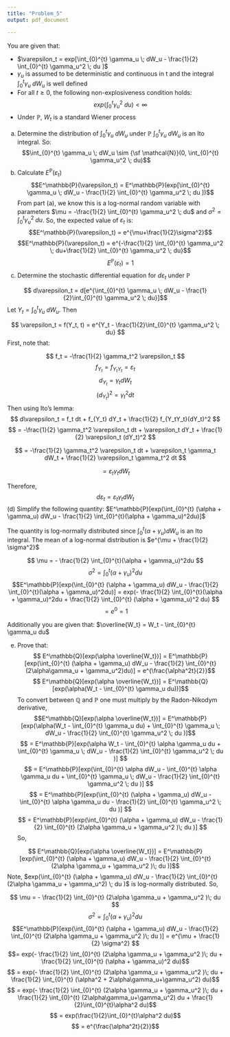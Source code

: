 ```yaml
---
title: "Problem_5"
output: pdf_document

---
```


You are given that:

* $\varepsilon_t = exp[\int_{0}^{t} \gamma_u \; dW_u - \frac{1}{2} \int_{0}^{t} \gamma_u^2 \; du ]$
* $\gamma_u$ is assumed to be deterministic and continuous in t and the integral $\int_{0}^{t} \gamma_u \; dW_u$ is well defined
* For all $t \ge 0$, the following non-explosiveness condition holds:
$$ exp(\int_{0}^{t} \gamma_u^2 \; du) < \infty$$
* Under $\mathbb{P}$, $W_t$ is a standard Wiener process  

(a) Determine the distribution of $\int_{0}^{t} \gamma_u \; dW_u$ under $\mathbb{P}$ 
$\int_{0}^{t} \gamma_u \; dW_u$ is an Ito integral. So:
$$\int_{0}^{t} \gamma_u \; dW_u \sim {\sf \mathcal{N}}(0, \int_{0}^{t} \gamma_u^2 \; du)$$
(b) Calculate $E^\mathbb{P}(\varepsilon_t)$
$$E^\mathbb{P}(\varepsilon_t) = E^\mathbb{P}(exp[\int_{0}^{t} \gamma_u \; dW_u - \frac{1}{2} \int_{0}^{t} \gamma_u^2 \; du ])$$
From part (a), we know this is a log-normal random variable with parameters $\mu = -\frac{1}{2} \int_{0}^{t} \gamma_u^2 \; du$ and $\sigma^2 = \int_{0}^{t} \gamma_u^2 \; du$. So, the expected value of $\varepsilon_t$ is:
$$E^\mathbb{P}(\varepsilon_t) = e^{\mu+\frac{1}{2}\sigma^2}$$
$$E^\mathbb{P}(\varepsilon_t) = e^{-\frac{1}{2} \int_{0}^{t} \gamma_u^2 \; du+\frac{1}{2} \int_{0}^{t} \gamma_u^2 \; du}$$
$$E^\mathbb{P}(\varepsilon_t) = 1$$
(c) Determine the stochastic differential equation for $d\varepsilon_t$ under $\mathbb{P}$

$$ d\varepsilon_t = d[e^{\int_{0}^{t} \gamma_u \; dW_u - \frac{1}{2}\int_{0}^{t} \gamma_u^2 \; du}]$$
Let $Y_t = \int_{0}^{t} \gamma_u \; dW_u$. Then 

$$ \varepsilon_t = f(Y_t, t) = e^{Y_t - \frac{1}{2}\int_{0}^{t} \gamma_u^2 \; du} $$
First, note that:

$$ f_t = -\frac{1}{2} \gamma_t^2 \varepsilon_t $$
$$ f_{Y_t} = f_{Y_tY_t} = \varepsilon_t $$
$$d_{Y_t} = \gamma_t dW_t$$
$$(d_{Y_t})^2 = \gamma_t^2 dt$$
Then using Ito's lemma:
$$ d\varepsilon_t = f_t dt + f_{Y_t} dY_t + \frac{1}{2} f_{Y_tY_t}(dY_t)^2 $$
$$ = -\frac{1}{2} \gamma_t^2 \varepsilon_t dt + \varepsilon_t dY_t + \frac{1}{2} \varepsilon_t (dY_t)^2 $$

$$ = -\frac{1}{2} \gamma_t^2 \varepsilon_t dt + \varepsilon_t \gamma_t dW_t + \frac{1}{2} \varepsilon_t \gamma_t^2 dt $$

$$ = \varepsilon_t \gamma_t dW_t  $$

Therefore, 
$$d\varepsilon_t = \varepsilon_t \gamma_t dW_t $$
(d) Simplify the following quantity: $E^\mathbb{P}[exp(\int_{0}^{t} (\alpha + \gamma_u) dW_u - \frac{1}{2} \int_{0}^{t}(\alpha + \gamma_u)^2du)]$

The quantity is log-normally distributed since $\int_{0}^{t} (\alpha + \gamma_u) dW_u$ is an Ito integral. 
The mean of a log-normal distribution is $e^{\mu + \frac{1}{2} \sigma^2}$

$$ \mu = - \frac{1}{2} \int_{0}^{t}(\alpha + \gamma_u)^2du  $$
$$ \sigma^2 = \int_{0}^{t} (\alpha + \gamma_u)^2 du$$
$$E^\mathbb{P}[exp(\int_{0}^{t} (\alpha + \gamma_u) dW_u - \frac{1}{2} \int_{0}^{t}(\alpha + \gamma_u)^2du)] = exp(- \frac{1}{2} \int_{0}^{t}(\alpha + \gamma_u)^2du + \frac{1}{2} \int_{0}^{t} (\alpha + \gamma_u)^2 du) $$
$$  = e^0 = 1 $$


Additionally you are given that: $\overline{W_t} = W_t - \int_{0}^{t} \gamma_u du$    

(e) Prove that:
$$ E^\mathbb{Q}[exp(\alpha \overline{W_t})] = E^\mathbb{P}[exp(\int_{0}^{t} (\alpha + \gamma_u) dW_u - \frac{1}{2} \int_{0}^{t}(2\alpha\gamma_u + \gamma_u^2)du)] = e^{\frac{\alpha^2t}{2}}$$
$$ E^\mathbb{Q}[exp(\alpha \overline{W_t})] = E^\mathbb{Q}[exp(\alpha(W_t - \int_{0}^{t} \gamma_u du))]$$
To convert between $\mathbb{Q}$ and $\mathbb{P}$ one must multiply by the Radon-Nikodym derivative,
$$E^\mathbb{Q}[exp(\alpha \overline{W_t})] = E^\mathbb{P}[exp(\alpha(W_t - \int_{0}^{t} \gamma_u du) + \int_{0}^{t} \gamma_u \; dW_u - \frac{1}{2} \int_{0}^{t} \gamma_u^2 \; du )]$$
$$ = E^\mathbb{P}[exp(\alpha W_t - \int_{0}^{t} \alpha \gamma_u du + \int_{0}^{t} \gamma_u \; dW_u - \frac{1}{2} \int_{0}^{t} \gamma_u^2 \; du )] $$
$$ = E^\mathbb{P}[exp(\int_{0}^{t} \alpha dW_u - \int_{0}^{t} \alpha \gamma_u du + \int_{0}^{t} \gamma_u \; dW_u - \frac{1}{2} \int_{0}^{t} \gamma_u^2 \; du )] $$
$$ = E^\mathbb{P}[exp(\int_{0}^{t} (\alpha + \gamma_u) dW_u - \int_{0}^{t} \alpha \gamma_u du - \frac{1}{2} \int_{0}^{t} \gamma_u^2 \; du )] $$
$$ = E^\mathbb{P}[exp(\int_{0}^{t} (\alpha + \gamma_u) dW_u    - \frac{1}{2} \int_{0}^{t} (2\alpha \gamma_u + \gamma_u^2 )\; du )] $$
So, 

$$ E^\mathbb{Q}[exp(\alpha \overline{W_t})] = E^\mathbb{P}[exp(\int_{0}^{t} (\alpha + \gamma_u) dW_u    - \frac{1}{2} \int_{0}^{t} (2\alpha \gamma_u + \gamma_u^2 )\; du )]$$
Note, $exp(\int_{0}^{t} (\alpha + \gamma_u) dW_u    - \frac{1}{2} \int_{0}^{t} (2\alpha \gamma_u + \gamma_u^2) \; du )$ is log-normally distributed. So,

$$ \mu = - \frac{1}{2} \int_{0}^{t} (2\alpha \gamma_u + \gamma_u^2 )\; du $$
$$ \sigma^2 = \int_{0}^{t} (\alpha + \gamma_u)^2 du$$
$$E^\mathbb{P}[exp(\int_{0}^{t} (\alpha + \gamma_u) dW_u    - \frac{1}{2} \int_{0}^{t} (2\alpha \gamma_u + \gamma_u^2 )\; du )] = e^{\mu + \frac{1}{2} \sigma^2} $$
$$= exp(- \frac{1}{2} \int_{0}^{t} (2\alpha \gamma_u + \gamma_u^2 )\; du + \frac{1}{2} \int_{0}^{t} (\alpha + \gamma_u)^2 du)$$
$$ = exp(- \frac{1}{2} \int_{0}^{t} (2\alpha \gamma_u + \gamma_u^2 )\; du + \frac{1}{2} \int_{0}^{t} (\alpha^2 + 2\alpha\gamma_u+\gamma_u^2) du)$$
$$ = exp(- \frac{1}{2} \int_{0}^{t} (2\alpha \gamma_u + \gamma_u^2 )\; du + \frac{1}{2} \int_{0}^{t} (2\alpha\gamma_u+\gamma_u^2) du + \frac{1}{2}\int_{0}^{t}\alpha^2 du)$$
$$ = exp(\frac{1}{2}\int_{0}^{t}\alpha^2 du)$$
$$ = e^{\frac{\alpha^2t}{2}}$$

